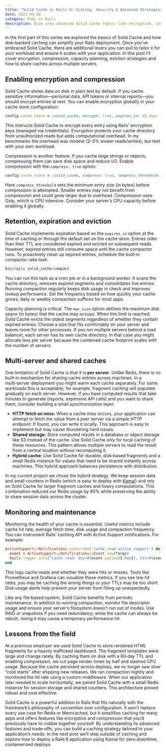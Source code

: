 ```yaml
---
title: "Solid Cache in Rails 8: Scaling, Security & Advanced Strategies (Part 2)"
date: 2025-04-20
category: Ruby on Rails
description: Dive into advanced Solid Cache topics like encryption, compression, capacity planning and multi‑server configurations to get the most out of disk‑backed caching.
---
```


In the first part of this series we explored the basics of Solid Cache and how disk‑backed caching can simplify your Rails deployment. Once you’ve embraced Solid Cache, there are additional levers you can pull to tailor it for your workload and ensure it scales with your application. In this post I’ll cover encryption, compression, capacity planning, eviction strategies and how to share caches across multiple servers.

## Enabling encryption and compression

Solid Cache stores data on disk in plain text by default. If you cache sensitive information—personal data, API tokens or internal reports—you should encrypt entries at rest. You can enable encryption globally in your cache store configuration:

```ruby showLineNumbers
config.cache_store = :solid_cache, encrypt: true, expires_in: 45.days
```

This instructs Solid Cache to encrypt every entry using Rails’ encryption keys (managed via credentials). Encryption protects your cache directory from unauthorized reads but adds computational overhead. In my benchmarks the overhead was modest (2–3% slower reads/writes), but test with your own workload.

Compression is another feature. If you cache large strings or objects, compressing them can save disk space and reduce I/O. Enable compression with the `compress: true` option:

```ruby showLineNumbers
config.cache_store = :solid_cache, compress: true, compress_threshold: 1.kilobyte
```

Here `compress_threshold` sets the minimum entry size (in bytes) before compression is attempted. Smaller entries may not benefit from compression and could grow larger due to overhead. Compression uses Gzip, which is CPU intensive. Consider your server’s CPU capacity before enabling it globally.

## Retention, expiration and eviction

Solid Cache implements expiration based on the `expires_in` option at the time of caching or through the default set on the cache store. Entries older than their TTL are considered expired and evicted on subsequent reads. However, expired entries still consume space until the cache compactor runs. To proactively clean up expired entries, schedule the built‑in compactor rake task:

```bash showLineNumbers
bin/rails solid_cache:compact
```

You can run this task as a cron job or in a background worker. It scans the cache directory, removes expired segments and consolidates live entries. Running compaction regularly keeps disk usage in check and improves lookup performance. Set the frequency based on how quickly your cache grows; daily or weekly compaction suffices for most apps.

Capacity planning is critical. The `max_size` option defines the maximum disk space (in bytes) that the cache may occupy. When this limit is reached, Solid Cache evicts the oldest segments regardless of whether they contain expired entries. Choose a size that fits comfortably on your server and leaves room for other processes. If you run multiple servers behind a load balancer, each server has its own cache directory. In that case you might allocate less per server because the combined cache footprint scales with the number of servers.

## Multi‑server and shared caches

One limitation of Solid Cache is that it is **per server**. Unlike Redis, there is no built‑in mechanism for sharing cache entries across machines. In a multi‑server deployment you might warm each cache separately. For some workloads this is acceptable; for example, fragment caching will populate gradually on each server. However, if you have computed results that take minutes to generate (reports, expensive API calls) and you want to share them, consider building a small synchronization layer:

- **HTTP fetch on miss:** When a cache miss occurs, your application can attempt to fetch the value from a peer server via a simple HTTP endpoint. If found, you can write it locally. This approach is easy to implement but may cause thundering herd issues.
- **Shared storage:** Store computed results in a database or object storage like S3 instead of the cache. Use Solid Cache only for local caching of these resources. This pattern allows multiple servers to read the result from a central location without recomputing it.
- **Hybrid cache:** Use Solid Cache for durable, disk‑based fragments and a small Redis instance for values that need to be shared instantly across machines. This hybrid approach balances persistence with distribution.

In my current project we chose the hybrid strategy. We keep session data and small counters in Redis (which is easy to deploy with [Kamal](kamal)) and rely on Solid Cache for larger fragment caches and heavy computations. This combination reduced our Redis usage by 80% while preserving the ability to share session data across the cluster.

## Monitoring and maintenance

Monitoring the health of your cache is essential. Useful metrics include cache hit rate, average fetch time, disk usage and compaction frequency. You can instrument Rails’ caching API with Active Support notifications. For example:

```ruby showLineNumbers
ActiveSupport::Notifications.subscribe('cache_read.active_support') do |*args|
  event = ActiveSupport::Notifications::Event.new(*args)
  Rails.logger.info("Cache read: key=#{event.payload[:key]}, hit=#{event.payload[:hit]}")
end
```

This logs cache reads and whether they were hits or misses. Tools like Prometheus and Grafana can visualize these metrics. If you see low hit rates, you may be caching the wrong things or your TTLs may be too short. Disk usage alerts help prevent your server from filling up unexpectedly.

Like any file‑based system, Solid Cache benefits from periodic maintenance. In addition to running compaction, monitor file descriptor usage and ensure your server’s filesystem doesn’t run out of inodes. Use RAID or snapshots if you need redundancy; while the cache can always be rebuilt, losing it may cause a temporary performance hit.

## Lessons from the field

At a previous employer we used Solid Cache to store rendered HTML fragments for a heavily trafficked dashboard. The fragment templates were large and change rarely. By caching them on disk with a 60‑day TTL and enabling compression, we cut page render times by half and slashed CPU usage. Because the cache persisted across deploys, we no longer saw slow “cold starts” after shipping new releases. We ran compaction nightly and monitored the hit rate using a custom middleware. When our application later needed to scale horizontally, we paired Solid Cache with a small Redis instance for session storage and shared counters. This architecture proved robust and cost‑effective.

Solid Cache is a powerful addition to Rails that fits naturally with the framework’s philosophy of convention over configuration. It won’t replace every use case for Redis or Memcached, but it simplifies caching for many apps and offers features like encryption and compression that you’d previously have to cobble together yourself. By understanding its advanced features and trade‑offs, you can build a caching strategy tailored to your application’s needs. In the next post we’ll step outside of caching and explore how to deploy a Rails 8 application using Kamal for zero‑downtime, containerized deploys.
